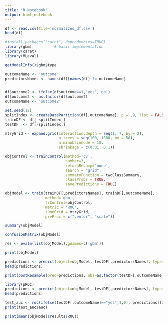 ```yaml
---
title: "R Notebook"
output: html_notebook
---
```


```r
df <- read.csv(file='normalized_df.csv')
head(df)
```



```r
#install.packages("caret", dependencies=TRUE)
library(gbm)          # basic implementation
library(caret)
library(MLeval)

getModelInfo()$gbm$type

outcomeName <- 'outcome'
predictorsNames <- names(df)[names(df) != outcomeName]


df$outcome2 <- ifelse(df$outcome==1,'yes','no')
df$outcome2 <- as.factor(df$outcome2)
outcomeName <- 'outcome2'

```


```r
set.seed(12)
splitIndex <- createDataPartition(df[,outcomeName], p = .9, list = FALSE, times = 1)
trainDF <- df[ splitIndex,]
testDF  <- df[-splitIndex,]

```

```r

mtryGrid <- expand.grid(interaction.depth = seq(1, 7, by = 2),
                        n.trees = seq(100, 1000, by = 50),
                        n.minobsinnode = 10,
                        shrinkage = c(0.01, 0.1))

objControl <- trainControl(method='cv', 
                           number=3, 
                           returnResamp='none', 
                           search = "grid",
                           summaryFunction = twoClassSummary, 
                           classProbs = TRUE,
                           savePredictions = TRUE)

objModel <- train(trainDF[,predictorsNames], trainDF[,outcomeName], 
                  method='gbm', 
                  trControl=objControl,  
                  metric = "ROC",
                  tuneGrid = mtryGrid,
                  preProc = c("center", "scale"))

summary(objModel)

```

```r
confusionMatrix(objModel)
```
```r
res <- evalm(list(objModel),gnames=c('gbm'))
```

```r
print(objModel)
```


```r
predictions <- predict(object=objModel, testDF[,predictorsNames], type='raw')
head(predictions)
```

```r
print(postResample(pred=predictions, obs=as.factor(testDF[,outcomeName])))
```

```r
library(pROC)
predictions <- predict(object=objModel, testDF[,predictorsNames], type='prob')
head(predictions)
```

```r
test_auc <- roc(ifelse(testDF[,outcomeName]=="yes",1,0), predictions[[2]])
print(test_auc$auc)

print(mean(objModel$results$ROC))
```

```r

```



